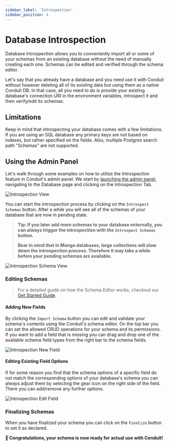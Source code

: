 ```yaml
---
sidebar_label: 'Introspection'
sidebar_position: 4
---
```


# Database Introspection

Database Introspection allows you to conveniently import all or some of your schemas from an existing database
without the need of manually creating each one. Schemas can be edited and verified through the schema editor.

Let's say that you already have a database and you need use it with Conduit without however deleting all of its
existing data but using them as a native Conduit DB. In that case, all you need to do is provide your existing database's
connection URI in the environment variables, introspect it and then verify/edit its schemas.

## Limitations
 Keep in mind that introspecting your database comes with a few limitations. If you are using an SQL database any primary keys are not
based on indexes, but rather specified on the fields. Also, multiple Postgres search path "Schemas" are not supported.


## Using the Admin Panel
Let's walk through some examples on how to utilize the Introspection feature in Conduit's admin panel.
We start by  [launching the admin panel](../../get-started/admin-panel), navigating to the Database page
and clicking on the Introspection Tab.

![Introspection View](/img/modules/database/admin/introspection_view.png)

You can start the introspection process by clicking on the ```Introspect Schemas``` button. After a while
you will see all of the schemas of your database that are now in pending state.
> **Tip: If you later add more schemas to your database externally, you can always trigger the introspection with the
```Introspect Schemas``` button.**

> **Bear in mind that in Mongo databases, large collections will slow down the introspection process. Therefore it may
take a while before your pending schemas are available.**

![Introspection Schema View](/img/modules/database/admin/introspection_schema_view.png)
### Editing Schemas

> For a detailed guide on how the Schema Editor works, checkout our [Get Started Guide](https://getconduit.dev/docs/modules/database/get-started).

#### Adding New Fields
By clicking the ```Import Schema``` button you can edit and validate your schema's contents using the
Conduit's schema editor. On the top bar you can set the allowed CRUD operations for your schema and its permissions.
If you want to add a field that is missing you can drag and drop one of the available schema field types from the right
bar to the schema fields.

![Introspection New Field](/img/modules/database/admin/introspection_new_field.png)

#### Editing Existing Field Options
If for some reason you find that the schema options of a specific field do not match the corresponding
options of your database's schema you can always adjust them by selecting the gear icon on the right side
of the field. There you can add/remove any further options.

![Introspection Edit Field](/img/modules/database/admin/introspection_edit_field.png)

### Finalizing Schemas
When you have finalized your schema you can click on the ```Finalize``` button to set it as declared.

**🎉 Congratulations, your schema is now ready for actual use with Conduit!**
